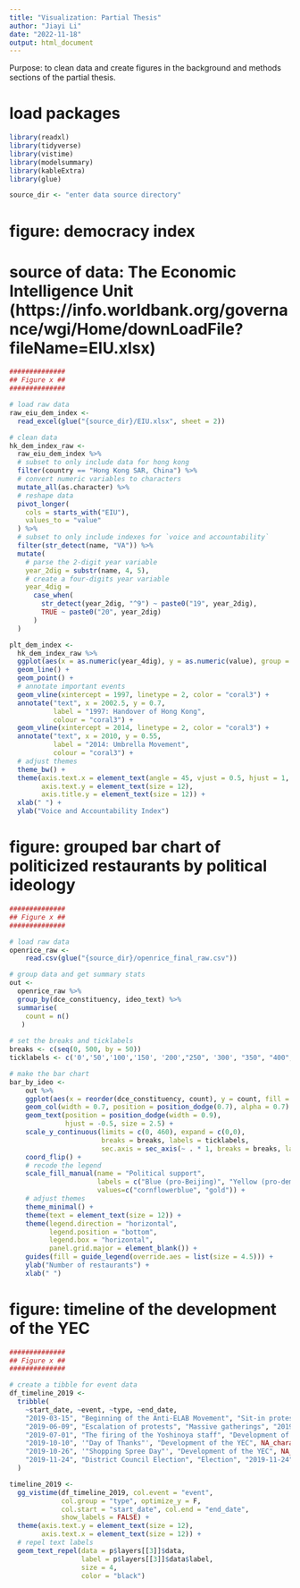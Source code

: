 ```yaml
---
title: "Visualization: Partial Thesis"
author: "Jiayi Li"
date: "2022-11-18"
output: html_document
---
```

Purpose: to clean data and create figures in the background and methods sections of the partial thesis.

# load packages

```r
library(readxl)
library(tidyverse)
library(vistime)
library(modelsummary)
library(kableExtra)
library(glue)

source_dir <- "enter data source directory"
```

# figure: democracy index
# source of data: The Economic Intelligence Unit (https://info.worldbank.org/governance/wgi/Home/downLoadFile?fileName=EIU.xlsx)
```r
##############
## Figure x ##
##############

# load raw data 
raw_eiu_dem_index <-
  read_excel(glue("{source_dir}/EIU.xlsx", sheet = 2))

# clean data 
hk_dem_index_raw <-
  raw_eiu_dem_index %>%
  # subset to only include data for hong kong
  filter(country == "Hong Kong SAR, China") %>%
  # convert numeric variables to characters
  mutate_all(as.character) %>%
  # reshape data
  pivot_longer(
    cols = starts_with("EIU"),
    values_to = "value"
  ) %>%
  # subset to only include indexes for `voice and accountability`
  filter(str_detect(name, "VA")) %>%
  mutate(
    # parse the 2-digit year variable
    year_2dig = substr(name, 4, 5),
    # create a four-digits year variable
    year_4dig = 
      case_when(
        str_detect(year_2dig, "^9") ~ paste0("19", year_2dig),
        TRUE ~ paste0("20", year_2dig)
      )
  )

plt_dem_index <- 
  hk_dem_index_raw %>%
  ggplot(aes(x = as.numeric(year_4dig), y = as.numeric(value), group = 1)) +
  geom_line() +
  geom_point() +
  # annotate important events
  geom_vline(xintercept = 1997, linetype = 2, color = "coral3") +
  annotate("text", x = 2002.5, y = 0.7, 
           label = "1997: Handover of Hong Kong",
           colour = "coral3") +
  geom_vline(xintercept = 2014, linetype = 2, color = "coral3") +
  annotate("text", x = 2010, y = 0.55, 
           label = "2014: Umbrella Movement",
           colour = "coral3") +
  # adjust themes
  theme_bw() +
  theme(axis.text.x = element_text(angle = 45, vjust = 0.5, hjust = 1, size = 12),
        axis.text.y = element_text(size = 12),
        axis.title.y = element_text(size = 12)) +
  xlab(" ") +
  ylab("Voice and Accountability Index")
```

# figure: grouped bar chart of politicized restaurants by political ideology

```r
##############
## Figure x ##
##############

# load raw data
openrice_raw <- 
    read.csv(glue("{source_dir}/openrice_final_raw.csv"))

# group data and get summary stats
out <-
  openrice_raw %>%
  group_by(dce_constituency, ideo_text) %>%
  summarise(
    count = n()
   )
   
# set the breaks and ticklabels
breaks <- c(seq(0, 500, by = 50))
ticklabels <- c('0','50','100','150', '200',"250", '300', "350", "400", "450", "500")

# make the bar chart
bar_by_ideo <-
    out %>%
    ggplot(aes(x = reorder(dce_constituency, count), y = count, fill = ideo_text, label = count)) +
    geom_col(width = 0.7, position = position_dodge(0.7), alpha = 0.7) +
    geom_text(position = position_dodge(width = 0.9),
              hjust = -0.5, size = 2.5) +
    scale_y_continuous(limits = c(0, 460), expand = c(0,0), 
                       breaks = breaks, labels = ticklabels, 
                       sec.axis = sec_axis(~ . * 1, breaks = breaks, labels = ticklabels)) + 
    coord_flip() +
    # recode the legend
    scale_fill_manual(name = "Political support",
                      labels = c("Blue (pro-Beijing)", "Yellow (pro-democracy)"),
                      values=c("cornflowerblue", "gold")) +
    # adjust themes
    theme_minimal() +
    theme(text = element_text(size = 12)) +
    theme(legend.direction = "horizontal", 
          legend.position = "bottom",
          legend.box = "horizontal",
          panel.grid.major = element_blank()) +
    guides(fill = guide_legend(override.aes = list(size = 4.5))) +
    ylab("Number of restaurants") +
    xlab(" ")
```

# figure: timeline of the development of the YEC

```r
##############
## Figure x ##
##############

# create a tibble for event data
df_timeline_2019 <-
  tribble(
    ~start_date, ~event, ~type, ~end_date,
    "2019-03-15", "Beginning of the Anti-ELAB Movement", "Sit-in protests", NA_character_,
    "2019-06-09", "Escalation of protests", "Massive gatherings", "2019-12-31", # set to end on 12/31 given that COVID-19 started
    "2019-07-01", "The firing of the Yoshinoya staff", "Development of the YEC", NA_character_,
    "2019-10-10", '"Day of Thanks"', "Development of the YEC", NA_character_,
    "2019-10-26", '"Shopping Spree Day"', "Development of the YEC", NA_character_,
    "2019-11-24", "District Council Election", "Election", "2019-11-24"
  )

timeline_2019 <-
  gg_vistime(df_timeline_2019, col.event = "event", 
             col.group = "type", optimize_y = F,
             col.start = "start_date", col.end = "end_date", 
             show_labels = FALSE) +
  theme(axis.text.y = element_text(size = 12),
        axis.text.x = element_text(size = 12)) +
  # repel text labels
  geom_text_repel(data = p$layers[[3]]$data,
                  label = p$layers[[3]]$data$label, 
                  size = 4, 
                  color = "black")
```

